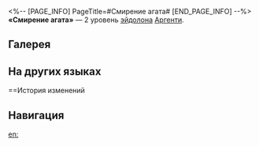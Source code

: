 <%-- [PAGE_INFO]
PageTitle=#Смирение агата#
[END_PAGE_INFO] --%>
{{Эйдолон Инфобокс
|Название         = Смирение агата
|Изображение      = Эйдолон Смирение агата.png
|Персонаж         = Аргенти
|Уровень          = 2
|Длительность     = 
|Описание         = Если во время использования сверхспособности количество противников на поле боя выше или равно 3, то сила атаки персонажа повышается на 40% на 1 ход.
|Свойство1        = 
|Масштабирование1 = 
}}
'''«Смирение агата»''' — 2 уровень [[эйдолон]]а [[Аргенти]].

==Галерея==
{{Галерея|position=left|captionalign=center
|Персонаж Аргенти Эйдолон 2.png|Осколок Эйдолона
}}

==На других языках==
{{На других языках
|en   = Agate's Humility
|zhs  = 玛瑙石的谦卑
|zht  = 瑪瑙石的謙卑
|ja   = メノウの{{Rubi|謙遜|けんそん}}
|ko   = 아게이트의 겸손
|es   = Humildad del ágata
|fr   = Humilité de l'agate
|ru   = Смирение агата
|th   = Agate's Humility
|vi   = Sự Khiêm Nhường Của Đá Mã Não
|de   = Achats Bescheidenheit
|id   = Agate's Humility
|pt   = Humildade de Ágata
}}

==История изменений
{{История изменений|3.5}}

==Навигация==
{{Навык Навбокс|Аргенти}}

[[en:]]